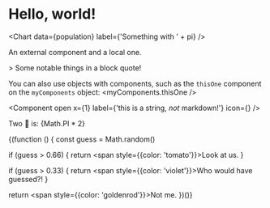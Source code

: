 # Hello, world!



<Chart data={population} label={'Something with ' + pi} />

An <External>external</External> component and a <Local>local one</Local>.

<div className="note">
  > Some notable things in a block quote!
</div>

<Welcome name="Venus" />
<Welcome name="Mars" />

<MyComponent id="123" />

You can also use objects with components, such as the `thisOne` component on
the `myComponents` object: <myComponents.thisOne />

<Component
  open
  x={1}
  label={'this is a string, *not* markdown!'}
  icon={<Icon />}
/>

Two 🍰 is: {Math.PI * 2}

{(function () {
  const guess = Math.random()

  if (guess > 0.66) {
    return <span style={{color: 'tomato'}}>Look at us.</span>
  }

  if (guess > 0.33) {
    return <span style={{color: 'violet'}}>Who would have guessed?!</span>
  }

  return <span style={{color: 'goldenrod'}}>Not me.</span>
})()}
